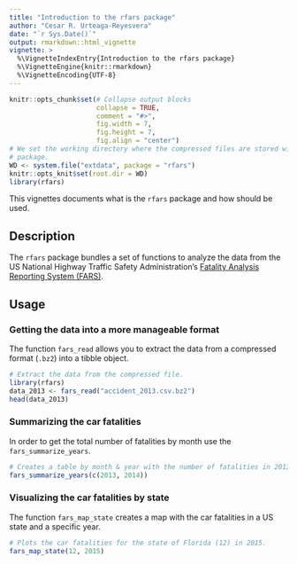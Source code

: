 ```yaml
---
title: "Introduction to the rfars package"
author: "Cesar R. Urteaga-Reyesvera"
date: "`r Sys.Date()`"
output: rmarkdown::html_vignette
vignette: >
  %\VignetteIndexEntry{Introduction to the rfars package}
  %\VignetteEngine{knitr::rmarkdown}
  %\VignetteEncoding{UTF-8}
---
```


```r
knitr::opts_chunk$set(# Collapse output blocks
                      collapse = TRUE, 
                      comment = "#>", 
                      fig.width = 7, 
                      fig.height = 7, 
                      fig.align = "center")
# We set the working directory where the compressed files are stored within the
# package.
WD <- system.file("extdata", package = "rfars")
knitr::opts_knit$set(root.dir = WD)
library(rfars)
```

This vignettes documents what is the `rfars` package and how should be used.

## Description

The `rfars` package bundles a set of functions to analyze the data from the US National Highway Traffic Safety Administration's [Fatality Analysis Reporting System (FARS)](https://www.nhtsa.gov/research-data/fatality-analysis-reporting-system-fars).

## Usage

### Getting the data into a more manageable format

The function `fars_read` allows you to extract the data from a compressed format (`.bz2`) into a tibble object.  

```r
# Extract the data from the compressed file.
library(rfars)
data_2013 <- fars_read("accident_2013.csv.bz2")
head(data_2013)
```

### Summarizing the car fatalities

In order to get the total number of fatalities by month use the `fars_summarize_years`.

```r
# Creates a table by month & year with the number of fatalities in 2013 y 2014.
fars_summarize_years(c(2013, 2014))
```

### Visualizing the car fatalities by state

The function `fars_map_state` creates a map with the car fatalities in a US state and a specific year.

```r
# Plots the car fatalities for the state of Florida (12) in 2015. 
fars_map_state(12, 2015)
```
